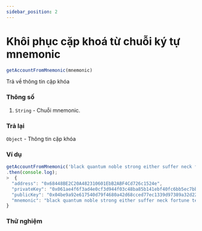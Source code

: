 ```yaml
---
sidebar_position: 2
---
```


# Khôi phục cặp khoá từ chuỗi ký tự mnemonic

```javascript
getAccountFromMnemonic(mnemonic)
```
Trả về thông tin cặp khóa 
### Thông số
1. `String` - Chuỗi mnemonic.
### Trả lại
`Object` - Thông tin cặp khóa
### Ví dụ
```javascript
getAccountFromMnemonic('black quantum noble strong either suffer neck fortune tell tomorrow shield nut')
.then(console.log);
>  {
  "address": "0x68448BE2C20A482310601EbB2ABF4Cd726c1524e",
  "privateKey": "0x061ae4f6f3ad4e0cf3d944f03c48ba85b141ebf40fc6bb5ec7bba8722bb11397",
  "publicKey": "0x04be9a92e617540d79f4680a42d68cced77ec1339d97389a32d2207105a05c5e21d5b7dc89181571ac52f7191aebd01b91939dc14e3ba2d913091d89dd69c55d53",
  "mnemonic": "black quantum noble strong either suffer neck fortune tell tomorrow shield nut"
}
```
### Thử nghiệm
<KeyRecovery/>